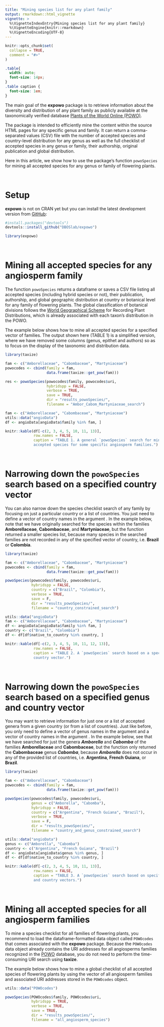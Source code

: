 ```yaml
---
title: "Mining species list for any plant family"
output: rmarkdown::html_vignette
vignette: >
  %\VignetteIndexEntry{Mining species list for any plant family}
  %\VignetteEngine{knitr::rmarkdown}
  %\VignetteEncoding{UTF-8}
---
```


```r
knitr::opts_chunk$set(
  collapse = TRUE,
  comment = "#>"
)
```

```css
.table{
  width: auto;
  font-size: 14px;
}
.table caption {
  font-size: 1em;
}
```

The main goal of the __expowo__ package is to retrieve information about the 
diversity and distribution of any plant family as publicly available at the 
taxonomically verified database 
[Plants of the World Online (POWO)](https://powo.science.kew.org).\

The package is intended to efficiently mine the content within the source HTML 
pages for any specific genus and family. It can return a comma-separated values 
(CSV) file with the number of accepted species and country-level distribution 
for any genus as well as the full checklist of accepted species in any genus or 
family, their authorship, original publication and global distribution.\

Here in this article, we show how to use the package's function `powoSpecies` 
for mining all accepted species for any genus or family of flowering plants.\

\

# Setup

__expowo__ is not on CRAN yet but you can install the latest development version 
from [GitHub](https://github.com/):

``` r
#install.packages("devtools")
devtools::install_github("DBOSlab/expowo")
```
```r
library(expowo)
```

\

# Mining all accepted species for any angiosperm family

The function `powoSpecies` returns a dataframe or saves a CSV file listing all 
accepted species (including hybrid species or not), their publication, 
authorship, and global geographic distribution at country or botanical level for
any family of flowering plants. The global classification of botanical divisions
follows the [World Geographical Scheme](https://www.tdwg.org/standards/wgsrpd/) 
for Recording Plant Distributions, which is already associated with each taxon's
distribution in the POWO.\

The example below shows how to mine all accepted species for a specified vector 
of families. The output shown here (TABLE 1) is a simplified version, where we have removed some columns (genus, epithet and authors) so as to focus on the display of the taxonomic and distribution data.\

```r
library(taxize)

fam <- c("Amborellaceae", "Cabombaceae", "Martyniaceae")
powocodes <- cbind(family = fam,
                   data.frame(taxize::get_pow(fam)))

res <- powoSpecies(powocodes$family, powocodes$uri,
                   hybridspp = FALSE,
                   verbose = TRUE,
                   save = TRUE,
                   dir = "results_powoSpecies/",
                   filename = "Ambor_Cabom_Martyniaceae_search")
```

```r
fam <- c("Amborellaceae", "Cabombaceae", "Martyniaceae")
utils::data("angioData")
df <- angioData[angioData$family %in% fam, ]

knitr::kable(df[-c(2, 3, 4, 5, 10, 11, 13)],
             row.names = FALSE,
             caption = "TABLE 1. A general `powoSpecies` search for mining all 
             accepted species for some specific angiosperm families.")
```

\

# Narrowing down the `powoSpecies` search based on a specified country vector

You can also narrow down the species checklist search of any family by
focusing on just a particular country or a list of countries. You just need to 
define a vector of country names in the argument \code{country}. In the example 
below, note that we have originally searched for the species within the families 
__Amborellaceae__, __Cabombaceae__, and __Martyniaceae__, but the function 
returned a smaller species list, because many species in the searched families 
are not recorded in any of the specified vector of country, i.e. __Brazil__ or 
__Colombia__.\

```r
library(taxize)

fam <- c("Amborellaceae", "Cabombaceae", "Martyniaceae")
powocodes <- cbind(family = fam,
                   data.frame(taxize::get_pow(fam)))

powoSpecies(powocodes$family, powocodes$uri,
            hybridspp = FALSE,
            country = c("Brazil", "Colombia"),
            verbose = TRUE,
            save = F,
            dir = "results_powoSpecies/",
            filename = "country_constrained_search")
```

```r
utils::data("angioData")
fam <- c("Amborellaceae", "Cabombaceae", "Martyniaceae")
df <- angioData[angioData$family %in% fam, ]
country <- c("Brazil", "Colombia")
df <- df[df$native_to_country %in% country, ]

knitr::kable(df[-c(2, 3, 4, 5, 10, 11, 12, 13)],
             row.names = FALSE,
             caption = "TABLE 2. A `powoSpecies` search based on a specified 
             country vector.")
```

\

# Narrowing down the `powoSpecies` search based on a specified genus and country vector

You may want to retrieve information for just one or a list of accepted 
genera from a given country (or from a list of countries). Just like before,
you only need to define a vector of genus names in the argument \code{genus} and
a vector of country names in the argument \code{country}. In the example below,
see that we have searched for just the genera ***Amborella*** and 
***Cabomba*** of the families __Amborellaceae__ and __Cabombaceae__, 
but the function only returned the __Cabombaceae__ genus ***Cabomba***, 
because ***Amborella*** does not occur in any of the provided list of countries,
i.e. __Argentina__, __French Guiana__, or __Brazil__.\

```r
library(taxize)

fam <- c("Amborellaceae", "Cabombaceae")
powocodes <- cbind(family = fam,
                   data.frame(taxize::get_pow(fam)))

powoSpecies(powocodes$family, powocodes$uri,
            genus = c("Amborella", "Cabomba"),
            hybridspp = FALSE,
            country = c("Argentina", "French Guiana", "Brazil"),
            verbose = TRUE,
            save = F,
            dir = "results_powoSpecies/",
            filename = "country_and_genus_constrained_search")
```

```r
utils::data("angioData")
genus <- c("Amborella", "Cabomba")
country <- c("Argentina", "French Guiana", "Brazil")
df <- angioData[angioData$genus %in% genus, ]
df <- df[df$native_to_country %in% country, ]

knitr::kable(df[-c(2, 3, 4, 5, 10, 11, 13)],
             row.names = FALSE,
             caption = "TABLE 3. A `powoSpecies` search based on specified genus
             and country vectors.")
```
\

# Mining all accepted species for all angiosperm families

To mine a species checklist for all families of flowering plants, you recommend 
to load the dataframe-formatted data object called `POWOcodes` that comes 
associated with the __expowo__ package. Because the `POWOcodes` data object 
already contains the URI addresses for all angiosperms families recognized in 
the [POWO](https://powo.science.kew.org) database, you do not need to perform 
the time-consuming URI search using __taxize__. \

The example below shows how to mine a global checklist of all accepted species 
of flowering plants by using the vector of all angiosperm families and 
associated URI addresses stored in the `POWOcodes` object.\

```r
utils::data("POWOcodes")

powoSpecies(POWOcodes$family, POWOcodes$uri,
            hybridspp = TRUE,
            verbose = TRUE,
            save = TRUE,
            dir = "results_powoSpecies/",
            filename = "all_angiosperm_species")
```
